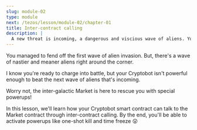 ```yaml
---
slug: module-02
type: module
next: /tezos/lesson/module-02/chapter-01
title: Inter-contract calling
description: |
  A new threat is incoming, a dangerous and viscious wave of aliens. Your Cryptobot is not equipped to fight this alone. Let’s buy some bad-a$$ powerups from the market and learn inter-contract calling on the way! 🛒☄️
---
```

You managed to fend off the first wave of alien invasion.
But, there's a wave of nastier and meaner aliens right around the corner.

I know you're ready to charge into battle, but your Cryptobot isn't powerful enough to beat the next wave of aliens that's incoming.

Worry not, the inter-galactic Market is here to rescue you with special powerups!

In this lesson, we'll learn how your Cryptobot smart contract can talk to the Market contract through inter-contract calling.
By the end, you'll be able to activate powerups like one-shot kill and time freeze 😲
